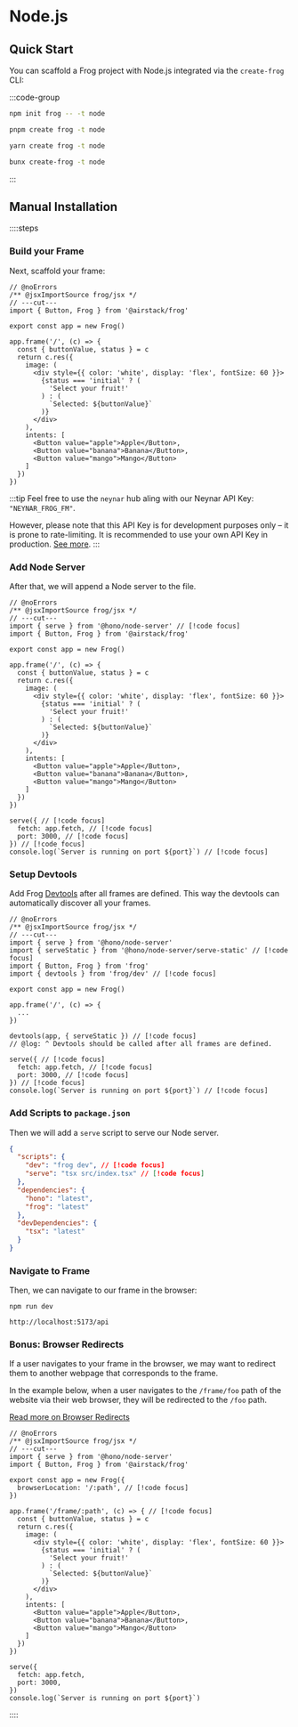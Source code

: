 # Node.js

## Quick Start

You can scaffold a Frog project with Node.js integrated via the `create-frog` CLI:

:::code-group

```bash [npm]
npm init frog -- -t node
```

```bash [pnpm]
pnpm create frog -t node
```

```bash [yarn]
yarn create frog -t node
```

```bash [bun]
bunx create-frog -t node
```

:::

## Manual Installation

::::steps

### Build your Frame

Next, scaffold your frame:

```tsx twoslash [src/index.tsx]
// @noErrors
/** @jsxImportSource frog/jsx */
// ---cut---
import { Button, Frog } from '@airstack/frog'

export const app = new Frog()

app.frame('/', (c) => {
  const { buttonValue, status } = c
  return c.res({
    image: (
      <div style={{ color: 'white', display: 'flex', fontSize: 60 }}>
        {status === 'initial' ? (
          'Select your fruit!'
        ) : (
          `Selected: ${buttonValue}`
        )}
      </div>
    ),
    intents: [
      <Button value="apple">Apple</Button>,
      <Button value="banana">Banana</Button>,
      <Button value="mango">Mango</Button>
    ]
  })
})
```

:::tip
Feel free to use the `neynar` hub aling with our Neynar API Key: `"NEYNAR_FROG_FM"`.

However, please note that this API Key is for development purposes only – it is prone to rate-limiting.
It is recommended to use your own API Key in production. [See more](https://neynar.com/#get-started).
:::

### Add Node Server

After that, we will append a Node server to the file.

```tsx twoslash [src/index.tsx]
// @noErrors
/** @jsxImportSource frog/jsx */
// ---cut---
import { serve } from '@hono/node-server' // [!code focus]
import { Button, Frog } from '@airstack/frog'

export const app = new Frog()

app.frame('/', (c) => {
  const { buttonValue, status } = c
  return c.res({
    image: (
      <div style={{ color: 'white', display: 'flex', fontSize: 60 }}>
        {status === 'initial' ? (
          'Select your fruit!'
        ) : (
          `Selected: ${buttonValue}`
        )}
      </div>
    ),
    intents: [
      <Button value="apple">Apple</Button>,
      <Button value="banana">Banana</Button>,
      <Button value="mango">Mango</Button>
    ]
  })
})

serve({ // [!code focus]
  fetch: app.fetch, // [!code focus]
  port: 3000, // [!code focus]
}) // [!code focus]
console.log(`Server is running on port ${port}`) // [!code focus]
```

### Setup Devtools

Add Frog [Devtools](/concepts/devtools) after all frames are defined. This way the devtools can automatically discover all your frames.

```tsx twoslash [src/index.tsx]
// @noErrors
/** @jsxImportSource frog/jsx */
// ---cut---
import { serve } from '@hono/node-server'
import { serveStatic } from '@hono/node-server/serve-static' // [!code focus]
import { Button, Frog } from 'frog'
import { devtools } from 'frog/dev' // [!code focus]

export const app = new Frog()

app.frame('/', (c) => {
  ...
})

devtools(app, { serveStatic }) // [!code focus]
// @log: ^ Devtools should be called after all frames are defined.

serve({ // [!code focus]
  fetch: app.fetch, // [!code focus]
  port: 3000, // [!code focus]
}) // [!code focus]
console.log(`Server is running on port ${port}`) // [!code focus]
```

### Add Scripts to `package.json`

Then we will add a `serve` script to serve our Node server.

```json
{
  "scripts": {
    "dev": "frog dev", // [!code focus]
    "serve": "tsx src/index.tsx" // [!code focus]
  },
  "dependencies": {
    "hono": "latest",
    "frog": "latest"
  },
  "devDependencies": {
    "tsx": "latest"
  }
}

```

### Navigate to Frame

Then, we can navigate to our frame in the browser:

`npm run dev`

`http://localhost:5173/api`

### Bonus: Browser Redirects

If a user navigates to your frame in the browser, we may want to redirect them 
to another webpage that corresponds to the frame.

In the example below, when a user navigates to the `/frame/foo` path of the website via their web browser, 
they will be redirected to the `/foo` path.

[Read more on Browser Redirects](/concepts/browser-redirects)

```tsx twoslash [src/index.tsx]
// @noErrors
/** @jsxImportSource frog/jsx */
// ---cut---
import { serve } from '@hono/node-server'
import { Button, Frog } from '@airstack/frog'

export const app = new Frog({
  browserLocation: '/:path', // [!code focus]
})

app.frame('/frame/:path', (c) => { // [!code focus]
  const { buttonValue, status } = c
  return c.res({
    image: (
      <div style={{ color: 'white', display: 'flex', fontSize: 60 }}>
        {status === 'initial' ? (
          'Select your fruit!'
        ) : (
          `Selected: ${buttonValue}`
        )}
      </div>
    ),
    intents: [
      <Button value="apple">Apple</Button>,
      <Button value="banana">Banana</Button>,
      <Button value="mango">Mango</Button>
    ]
  })
})

serve({
  fetch: app.fetch,
  port: 3000,
})
console.log(`Server is running on port ${port}`)
```

::::
